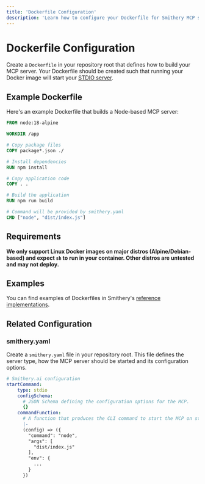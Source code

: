 ```yaml
---
title: 'Dockerfile Configuration'
description: 'Learn how to configure your Dockerfile for Smithery MCP servers.'
---
```


# Dockerfile Configuration

Create a `Dockerfile` in your repository root that defines how to build your MCP server. Your Dockerfile should be created such that running your Docker image will start your [STDIO server](https://modelcontextprotocol.io/specification/2025-03-26/basic/transports#stdio).

## Example Dockerfile

Here's an example Dockerfile that builds a Node-based MCP server:

```dockerfile
FROM node:18-alpine

WORKDIR /app

# Copy package files
COPY package*.json ./

# Install dependencies
RUN npm install

# Copy application code
COPY . .

# Build the application
RUN npm run build

# Command will be provided by smithery.yaml
CMD ["node", "dist/index.js"]
```

## Requirements

**We only support Linux Docker images on major distros (Alpine/Debian-based) and expect `sh` to run in your container. Other distros are untested and may not deploy.**

## Examples

You can find examples of Dockerfiles in Smithery's [reference implementations](https://github.com/smithery-ai/reference-servers/tree/main/src).

## Related Configuration

### smithery.yaml

Create a `smithery.yaml` file in your repository root. This file defines the server type, how the MCP server should be started and its configuration options.

```yaml
# Smithery.ai configuration
startCommand:
    type: stdio
    configSchema:
      # JSON Schema defining the configuration options for the MCP.
      {}
    commandFunction:
      # A function that produces the CLI command to start the MCP on stdio.
      |-
      (config) => ({
        "command": "node",
        "args": [
          "dist/index.js"
        ],
        "env": {
          ...
        }
      })
```
